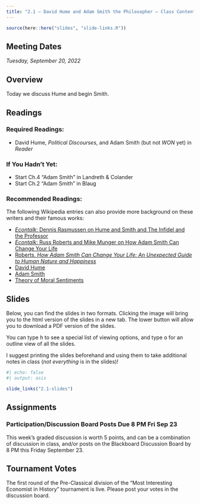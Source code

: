 ```yaml
---
title: "2.1 — David Hume and Adam Smith the Philosopher — Class Content"
---
```


```r
source(here::here("slides", "slide-links.R"))
```

::: {.callout-note appearance="minimal"}
# Meeting Dates

*Tuesday, September 20, 2022*
:::

## <i class="fas fa-info-circle fa-lg"></i> Overview

Today we discuss Hume and begin Smith.

## <i class="fas fa-book-reader fa-lg"></i> Readings

### Required Readings:

- <i class="fas fas fa-book"></i> David Hume, *Political Discourses*, and Adam Smith (but not *WON* yet) in *Reader*

### If You Hadn't Yet:
- <i class="fas fas fa-book"></i> Start Ch.4 "Adam Smith" in Landreth & Colander
- <i class="fas fas fa-book"></i> Start Ch.2 "Adam Smith" in Blaug

### Recommended Readings:

The following Wikipedia entries can also provide more background on these writers and their famous works:

- [<i class="fas fa-podcast"></i> *Econtalk*: Dennis Rasmussen on Hume and Smith and The Infidel and the Professor](https://www.econtalk.org/dennis-rasmussen-on-hume-and-smith-and-the-infidel-and-the-professor/)
- [<i class="fas fa-podcast"></i> *Econtalk*: Russ Roberts and Mike Munger on How Adam Smith Can Change Your Life](https://www.econtalk.org/dennis-rasmussen-on-hume-and-smith-and-the-infidel-and-the-professor/)
- [<i class="fas fas fa-book"></i> Roberts, *How Adam Smith Can Change Your Life: An Unexpected Guide to Human Nature and Happiness*](https://www.amazon.com/gp/product/1591847958)
- [<i class="fab fa-wikipedia-w"></i> David Hume](https://en.wikipedia.org/wiki/David_Hume)
- [<i class="fab fa-wikipedia-w"></i> Adam Smith](https://en.wikipedia.org/wiki/Adam_Smith)
- [<i class="fab fa-wikipedia-w"></i> Theory of Moral Sentiments](https://en.wikipedia.org/wiki/The_Theory_of_Moral_Sentiments)

## <i class="fas fa-chalkboard-teacher"></i> Slides

Below, you can find the slides in two formats. Clicking the image will bring you to the html version of the slides in a new tab. The lower button will allow you to download a PDF version of the slides.

::: callout-tip
You can type <kbd>h</kbd> to see a special list of viewing options, and type <kbd>o</kbd> for an outline view of all the slides.
:::

I suggest printing the slides beforehand and using them to take additional notes in class (*not everything* is in the slides)!

```r
#| echo: false
#| output: asis

slide_links("2.1-slides")
```

## <i class="fas fa-laptop-code"></i> Assignments

### Participation/Discussion Board Posts Due 8 PM Fri Sep 23

This week's graded discussion is worth 5 points, and can be a combination of discussion in class, and/or posts on the Blackboard Discussion Board by 8 PM this Friday September 23.

## Tournament Votes

The first round of the Pre-Classical division of the "Most Interesting Economist in History" tournament is live. Please post your votes in the discussion board.
